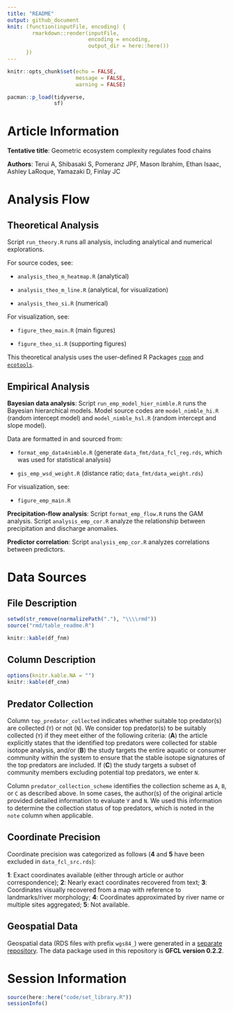 ```yaml
---
title: "README"
output: github_document
knit: (function(inputFile, encoding) {
        rmarkdown::render(inputFile,
                          encoding = encoding, 
                          output_dir = here::here())
      })
---
```


```r
knitr::opts_chunk$set(echo = FALSE,
                      message = FALSE,
                      warning = FALSE)

pacman::p_load(tidyverse,
               sf)
```

# Article Information

**Tentative title**: Geometric ecosystem complexity regulates food chains

**Authors**: Terui A, Shibasaki S, Pomeranz JPF, Mason Ibrahim, Ethan Isaac, Ashley LaRoque, Yamazaki D, Finlay JC

# Analysis Flow

## Theoretical Analysis

Script `run_theory.R` runs all analysis, including analytical and numerical explorations.

For source codes, see:

-   `analysis_theo_m_heatmap.R` (analytical)

-   `analysis_theo_m_line.R` (analytical, for visualization)

-   `analysis_theo_si.R` (numerical)

For visualization, see:

-   `figure_theo_main.R` (main figures)

-   `figure_theo_si.R` (supporting figures)

This theoretical analysis uses the user-defined R Packages [`rpom`](https://github.com/aterui/rpom) and [`ecotools`](https://github.com/aterui/ecotools).

## Empirical Analysis

**Bayesian data analysis**: Script `run_emp_model_hier_nimble.R` runs the Bayesian hierarchical models. Model source codes are `model_nimble_hi.R` (random intercept model) and `model_nimble_hsl.R` (random intercept and slope model).

Data are formatted in and sourced from:

-   `format_emp_data4nimble.R` (generate `data_fmt/data_fcl_reg.rds`, which was used for statistical analysis)

-   `gis_emp_wsd_weight.R` (distance ratio; `data_fmt/data_weight.rds`)

For visualization, see:

-   `figure_emp_main.R`

**Precipitation-flow analysis**: Script `format_emp_flow.R` runs the GAM analysis. Script `analysis_emp_cor.R` analyze the relationship between precipitation and discharge anomalies.

**Predictor correlation**: Script `analysis_emp_cor.R` analyzes correlations between predictors.

# Data Sources

## File Description

```r

setwd(str_remove(normalizePath("."), "\\\\rmd"))
source("rmd/table_readme.R")

knitr::kable(df_fnm)
```

## Column Description

```r

options(knitr.kable.NA = "")
knitr::kable(df_cnm)

```

## Predator Collection

Column `top_predator_collected` indicates whether suitable top predator(s) are collected (`Y`) or not (`N`).
We consider top predator(s) to be suitably collected (`Y`) if they meet either of the following criteria: (**A**) the article explicitly states that the identified top predators were collected for stable isotope analysis, and/or (**B**) the study targets the entire aquatic or consumer community within the system to ensure that the stable isotope signatures of the top predators are included.
If (**C**) the study targets a subset of community members excluding potential top predators, we enter `N`.

Column `predator_collection_scheme` identifies the collection scheme as `A`, `B`, or `C` as described above.
In some cases, the author(s) of the original article provided detailed information to evaluate `Y` and `N`.
We used this information to determine the collection status of top predators, which is noted in the `note` column when applicable.


## Coordinate Precision

Coordinate precision was categorized as follows (**4** and **5** have been excluded in `data_fcl_src.rds`):

**1**: Exact coordinates available (either through article or author correspondence);
**2**: Nearly exact coordinates recovered from text;
**3**: Coordinates visually recovered from a map with reference to landmarks/river morphology;
**4**: Coordinates approximated by river name or multiple sites aggregated;
**5**: Not available.

## Geospatial Data

Geospatial data (RDS files with prefix `wgs84_`) were generated in a [separate repository](https://github.com/aterui/priv-proj_gis-global-fcl).
The data package used in this repository is **GFCL version 0.2.2**.

# Session Information

```r

source(here::here("code/set_library.R"))
sessionInfo()

```

